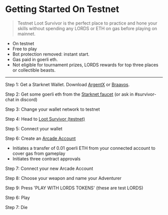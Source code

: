 # Getting Started On Testnet

> Testnet Loot Survivor is the perfect place to practice and hone your skills without spending any LORDS or ETH on gas before playing on mainnet. 

- On testnet
- Free to play
- Bot protection removed: instant start.
- Gas paid in goerli eth.
- Not eligible for tournament prizes, LORDS rewards for top three places or collectible beasts.

___

Step 1: Get a Starknet Wallet. Download [ArgentX](https://www.argent.xyz/argent-x/) or [Braavos](https://braavos.app/).

Step 2: Get some goerli eth from the [Starknet faucet](https://faucet.goerli.starknet.io/) (or ask in #⁠survivor-chat in discord)

Step 3: Change your wallet network to testnet

Step 4: Head to [Loot Survivor (testnet)](https://goerli-survivor.realms.world/) 

Step 5: Connect your wallet

Step 6: Create an [Arcade Account](/start/arcadeaccounts)
- Initiates a transfer of 0.01 goerli ETH from your connected account to cover gas from gameplay
- Initiates three contract approvals

Step 7: Connect your new Arcade Account

Step 8: Choose your weapon and name your Adventurer

Step 9: Press 'PLAY WITH LORDS TOKENS' (these are test LORDS)

Step 6: Play

Step 7: Die